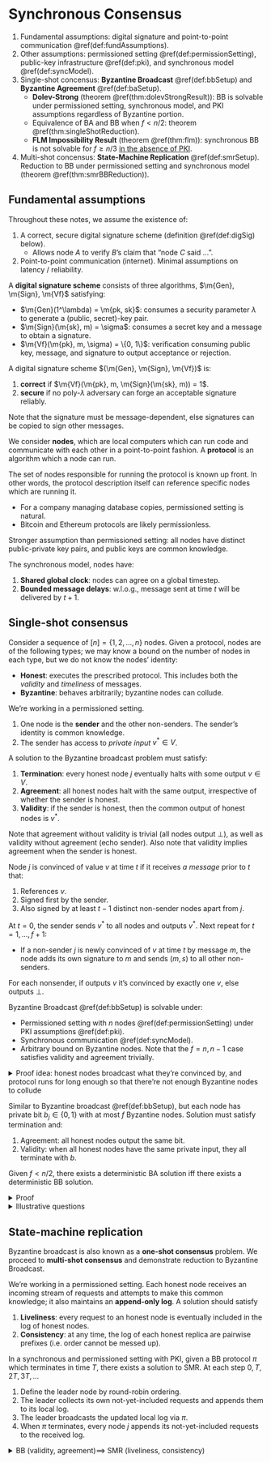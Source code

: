 # Synchronous Consensus 

1. Fundamental assumptions: digital signature and point-to-point communication \@ref(def:fundAssumptions). 
2. Other assumptions: permissioned setting \@ref(def:permissionSetting), public-key infrastructure \@ref(def:pki), and synchronous model \@ref(def:syncModel). 
3. Single-shot concensus: **Byzantine Broadcast** \@ref(def:bbSetup) and **Byzantine Agreement** \@ref(def:baSetup). 
    - **Dolev-Strong** (theorem \@ref(thm:dolevStrongResult)): BB is solvable under permissioned setting, synchronous model, and PKI assumptions regardless of Byzantine portion. 
    - Equivalence of BA and BB when $f<n/2$: theorem \@ref(thm:singleShotReduction). 
    - **FLM Impossibility Result** (theorem \@ref(thm:flm)): synchronous BB is not solvable for $f\geq n/3$ <u>in the absence of PKI</u>. 
4. Multi-shot concensus: **State-Machine Replication** \@ref(def:smrSetup). Reduction to BB under permissioned setting and synchronous model (theorem \@ref(thm:smrBBReduction)). 

## Fundamental assumptions {#fundAssump -}

:::{.definition #fundAssumptions name="fundamental assumptions of blockchains"}
Throughout these notes, we assume the existence of: 

1. A correct, secure digital signature scheme (definition \@ref(def:digSig) below). 
    - Allows node $A$ to verify $B$'s claim that "node $C$ said ...". 
2. Point-to-point communication (internet). Minimal assumptions on latency / reliability. 
:::

:::{.definition #digSig name="digital signature scheme"}
A **digital signature scheme** consists of three algorithms, $\m{Gen}, \m{Sign}, \m{Vf}$ satisfying: 

- $\m{Gen}(1^\lambda) = \m{pk, sk}$: consumes a security parameter $\lambda$ to generate a (public, secret)-key pair. 
- $\m{Sign}(\m{sk}, m) = \sigma$: consumes a secret key and a message to obtain a signature. 
- $\m{Vf}(\m{pk}, m, \sigma) = \{0, 1\}$: verification consuming public key, message, and signature to output acceptance or rejection. 

A digital signature scheme $(\m{Gen}, \m{Sign}, \m{Vf})$ is: 

1. **correct** if $\m{Vf}(\m{pk}, m, \m{Sign}(\m{sk}, m)) = 1$. 
2. **secure** if no poly-$\lambda$ adversary can forge an acceptable signature reliably. 
:::

Note that the signature must be message-dependent, else signatures can be copied to sign other messages. 

We consider **nodes**, which are local computers which can run code and communicate with each other in a point-to-point fashion. A **protocol** is an algorithm which a node can run. 

:::{.definition #permissionSetting name="permissioned setting"}
The set of nodes responsible for running the protocol is known up front. In other words, the protocol description itself can reference specific nodes which are running it. 

- For a company managing database copies, permissioned setting is natural. 
- Bitcoin and Ethereum protocols are likely permissionless. 
:::

:::{.definition #pki name="public key infrastructure"}
Stronger assumption than permissioned setting: all nodes have distinct public-private key pairs, and public keys are common knowledge. 
:::

:::{.definition #syncModel name="synchronous model"}
The synchronous model, nodes have: 

1. **Shared global clock**: nodes can agree on a global timestep. 
2. **Bounded message delays**: w.l.o.g., message sent at time $t$ will be delivered by $t+1$. 
:::


## Single-shot consensus {#singleShot -}

Consider a sequence of $[n]=\{1, 2, \dots, n\}$ nodes. Given a protocol, nodes are of the following types; we may know a bound on the number of nodes in each type, but we do not know the nodes' identity:  

- **Honest**: executes the prescribed protocol. This includes both the _validity_ and _timeliness_ of messages. 
- **Byzantine**: behaves arbitrarily; byzantine nodes can collude. 

:::{.definition #bbSetup name="Byzantine Broadcast"} 
We're working in a permissioned setting. 

1. One node is the **sender** and the other non-senders. The sender's identity is common knowledge. 
2. The sender has access to _private input_ $v^*\in V$. 

A solution to the Byzantine broadcast problem must satisfy: 

1. **Termination**: every honest node $j$ eventually halts with some output $v\in V$. 
2. **Agreement**: all honest nodes halt with the same output, irrespective of whether the sender is honest. 
3. **Validity**: if the sender is honest, then the common output of honest nodes is $v^*$.

Note that agreement without validity is trivial (all nodes output $\perp$), as well as validity without agreement (echo sender). Also note that validity implies agreement when the sender is honest. 
:::

:::{.definition #convMessDS name="convincing message"}
Node $j$ is convinced of value $v$ at time $t$ if it receives _a message_ prior to $t$ that: 

1. References $v$. 
2. Signed first by the sender. 
3. Also signed by at least $t-1$ distinct non-sender nodes apart from $j$. 
:::

:::{.definition #dolevStrong name="Dolev-Strong protocol"}
At $t=0$, the sender sends $v^*$ to all nodes and outputs $v^*$. Next repeat for $t=1, \dots, f+1$: 

- If a non-sender $j$ is newly convinced of $v$ at time $t$ by message $m$, the node adds its own signature to $m$ and sends $(m, s)$ to all other non-senders. 

For each nonsender, if outputs $v$ it's convinced by exactly one $v$, else outputs $\perp$. 
:::

:::{.theorem #dolevStrongResult name="Dolev-Strong"}
Byzantine Broadcast \@ref(def:bbSetup) is solvable under: 

- Permissioned setting with $n$ nodes \@ref(def:permissionSetting) under PKI assumptions \@ref(def:pki). 
- Synchronous communication \@ref(def:syncModel). 
- Arbitrary bound on Byzantine nodes. Note that the $f=n, n-1$ case satisfies validity and agreement trivially. 
:::

<details>
<summary>Proof idea: honest nodes broadcast what they're convinced by, and protocol runs for long enough so that there're not enough Byzantine nodes to collude</summary>
Let's first prove validity; considering an honest sender (validity only has bite for honest senders), an honest node can only ever be convinced of $v^*$ since convincing messages has to be signed by the sender, and Byzantine nodes can't forge the sender's signature. Honest non-senders are also convinced by the honest sender at $t=0$. 

Proceeding to agreement: validity implies agreement if the sender is honest. Assuming Byzantine sender, we prove that when protocol terminates, _all honest non-senders are convinced of the same set of values_. Assuming that an honest non-sender $j$ is _newly_ convinced at: 

- $t\leq f$: this implies that the sender and $t-1$ non-senders signed the message. Then $j$ proceeds to sign the message and broadcast; this message convinces all non-senders at $t+1$. 
- $t=f+1$: this implies that the Byzantine sender and $t-1=f$ non-senders signed the message. Since there're at most $f$ Byzantine nodes, at least one honest non-sender has signed the message, so all other nodes are convinced. 

Note that the $t=f+1$ round of checks is paramount; suppose we terminate at time $t$, then the Byzantine nodes can collude to produce a convincing message to one of the honest nodes, which does not have time to broadcast this to other honest nodes. 
</details>

:::{.definition #baSetup name="Byzantine Agreement"}
Similar to Byzantine broadcast \@ref(def:bbSetup), but each node has private bit $b_j\in \{0, 1\}$ with at most $f$ Byzantine nodes. Solution must satisfy termination and: 

1. Agreement: all honest nodes output the same bit. 
2. Validity: when all honest nodes have the same private input, they all terminate with $b$. 
:::

:::{.theorem #singleShotReduction name="deterministic BA-BB reduction"}
Given $f<n/2$, there exists a deterministic BA solution iff there exists a deterministic BB solution. 
:::
<details>
<summary>Proof</summary>
Given $\pi$ solving the BB problem, construct a BA protocol as follows: 

1. Nodes take turn to Byzantine-broadcast their private input $b_j$. 
2. Output majority value. 

- Validity: when all nodes have the same private input $b$, their private inputs are consistently broadcasted to all other honest nodes _since $\pi$ is valid_. Since $f<n/2$, honest nodes have consistent output by majority vote. 
- Agreement: all honest nodes have the same "perception" of other nodes, so majority votes are consistent. 

Given a BA protocol $\pi$, construct a BB protocol as follows: 

1. $T=0$: sender sends $v^*$ to all non-senders. 
2. Everyone runs $\pi$ on their received bits. 

- Agreement follows from $\pi$ satisfying agreement. 
- Validity: when sender is honest, all honest nodes receive $v^*$. Validity follows from BA validity of $\pi$. 
</details>

<details>
<summary>Illustrative questions</summary>
Assume $n\geq 3$ and consider the following protocol: 

1. $t=0$: sender sends private bit with signature to all other nodes. The sender terminates with its own private bit. 
2. $t=1$: every non-sender node $j$ echoes what it heard from the sender to all non-sender nodes. 
3. $t=2$: every non-sender node collects all the votes it has received and outputs majority vote. 

Several questions:

1. For $f=1$ does this protocol satisfy agreement? 
    - Yes. Suppose sender Byzantine, the honest non-sender nodes will agree on their votes (i.e. what they heard from the sender). Suppose a non-sender Byzantine, they're unable to overturn $n-1>1$ consistent votes. 
2. For $f=1$, does this protocol satisfy validity?
    - Yes. Honest sender broadcasts $v^*$ to $n-2$ other honest nodes, so there are $n-1>1$ honest votes contributing to the correct value. 
3. For $f=2$, does this protocol satisfy agreement?
    - No. Consider $n=4$ with 1 Byzantine sender and non-sender. Sender sends $0, 1$ to honest nodes $a, b$, respectively, and Byzantine non-sender echoes message $0, 1$ to $a, b$ respectively. Then $a, b$ outputs $0, 1$. 
4. For $f=2$, does protocol satisfy validity? 
    - Yes. Byzantine nodes cannot forge alternative vote. 
5. Recall Dolev-Strong protocol. Suppose we stop it one step earlier with nodes committing to output at time $f$ rather than $f+1$. Does it continue to satisfy agreement? 
    - No. Consider Byzantine sender with $f-1$ Byzantine non-senders. At time $f$, they can collude to produce a convincing message to send to a select subset of honest non-senders, while appearing honest to everyone else. 
6. Does the protocol in (5) satisfy validity? 
    - Yes. Non-senders cannot forge signatures. 
</details>

## State-machine replication {#smr -}

Byzantine broadcast is also known as a **one-shot consensus** problem. We proceed to **multi-shot consensus** and demonstrate reduction to Byzantine Broadcast. 

:::{.definition #smrSetup name="state-machine replication"} 
We're working in a permissioned setting. Each honest node receives an incoming stream of requests and attempts to make this common knowledge; it also maintains an **append-only log**. A solution should satisfy 

1. **Liveliness**: every request to an honest node is eventually included in the log of honest nodes. 
2. **Consistency**: at any time, the log of each honest replica are pairwise prefixes (i.e. order cannot be messed up). 
:::

:::{.theorem #smrBBReduction name="SMR reduces to BB"}
In a synchronous and permissioned setting with PKI, given a BB protocol $\pi$ which terminates in time $T$, there exists a solution to SMR. At each step $0, T, 2T, 3T, \dots$ 

1. Define the leader node by round-robin ordering. 
2. The leader collects its own not-yet-included requests and appends them to its local log. 
3. The leader broadcasts the updated local log via $\pi$. 
4. When $\pi$ terminates, every node $j$ appends its not-yet-included requests to the received log. 
:::

<details>
<summary>BB (validity, agreement)$\implies$ SMR (liveliness, consistency)</summary>
Liveliness: request submitted to $j$ will be included in the log of all honest nodes when it's $j$'s term to be the leader, by $\pi$'s _validity_ property. 

Consistency: $\pi$'s consistency implies that nodes execute the appending operation consistently. 

## FLM impossibility result {#flmImpossible -}

:::{.theorem #flm name="FLM impossibility result"}
In a synchronous model with $f\geq n/3$, there is no Byzantine broadcast protocol satisfying termination, agreement, and validity. 
:::

<details>
<summary>Proof: hexagon argument for $n=3, f=1$ plus reductions </summary>
For simplicity, consider $n=3$ with nodes $a, b, c$. Consider the hexagon connection below with $\pi$ running on each node; note that the hexagon type-checks since each triple of contiguous nodes only involve one sender and two non-senders: 

Crucially, the hexagon setup with 6 honest nodes is equivalent to three Byzantine setups, with the Byzantine node simulating the encircled honest nodes. Scenario $1$ forces $a=b=0$, scenario $2$ $b=c=0$, and scenario $c$ $c=a'=0$ but $a'=-1$, so either agreement or validity has to be violated. 

Proceeding to the general case, we provide a reduction that BB protocol for $(n'=3k, f'=k)$ provides a BB protocol for $(3, 1)$: given a $(3k, k)$ BB protocol, let node $j\in [3]$ simulate nodes $[(j-1)k, jk]$ in $\pi$. Since each node simulates $k$ nodes, there are at most $k$ Byzantine nodes in the simulated protocol, so validity and consistency follows. 

A $(3k+1, k+1)$ protocol provides similar reduction: even if single node simulating $k+1$ nodes is Byzantine, there are at most $k+1$ Byzantine nodes in the simulated protocol. Finally, a $(3k+2, k+1)$ protocol reduces for each of the physical three nodes simulating $(k, k+1, k+1)$ virtual nodes. Even if the only physical Byzantine node simulates $k+1$ virtual nodes, there're only $k+1$ Byzantine nodes in the extended setup. 
</details>

```r
knitr::include_graphics("images/hexagonFLM.jpg")
```

Remarks are in order: 

1. The pivotal theorem below does not contradict Dolev-Strong \@ref(thm:dolevStrongResult). 
2. The hexagon simulation relies on lack of PKI. The crux of the proof is that: 
    a. Byzantine node can perfectly simulate hexagon cuts. 
    b. Since honest nodes cannot distinguish between all-honest hexagon and Byzantine-cut scenarios, it must make the same decision in both runs. 
3. In the presence of PKI, starting with scenario (1), the Byzantine non-sender instantiates honest nodes $c, c', a', b$ and knows their secret keys; this makes $a, b$ unable to tell the hexagon apart from scenario (1). However, we cannot force $b=c$ by scenario $2$ since the Byzantine simulator cannot forget the honest $a$'s signature. 